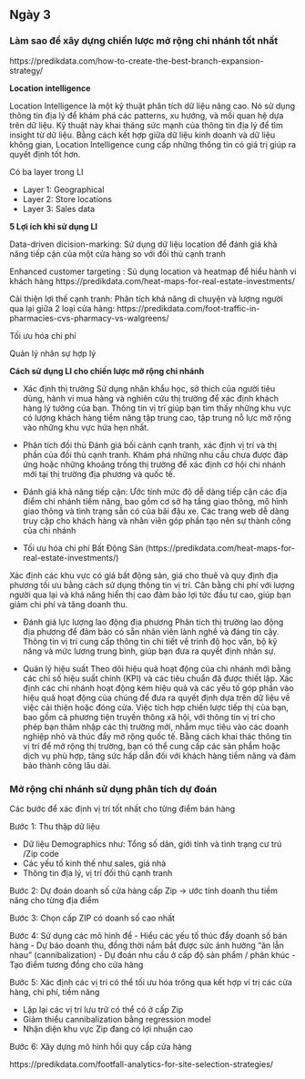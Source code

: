 ## Ngày 3 {-}

### Làm sao để xây dựng chiến lược mở rộng chi nhánh tốt nhất {-}

https://predikdata.com/how-to-create-the-best-branch-expansion-strategy/

**Location intelligence**

Location Intelligence là một kỹ thuật phân tích dữ liệu nâng cao. Nó sử dụng thông tin địa lý để khám phá các patterns, xu hướng, và mối quan hệ dựa trên dữ liệu. Kỹ thuật này khai tháng sức mạnh của thông tin địa lý để tìm insight từ dữ liệu. Bằng cách kết hợp giữa dữ liệu kinh doanh và dữ liệu không gian, Location Intelligence cung cấp những thông tin có giá trị giúp ra quyết định tốt hơn.

Có ba layer trong LI

- Layer 1: Geographical
- Layer 2: Store locations
- Layer 3: Sales data

**5 Lợi ích khi sử dụng LI**

Data-driven dicision-marking: Sử dụng dữ liệu location để đánh giá khả năng tiếp cận của một cửa hàng so với đối thủ cạnh tranh


Enhanced customer targeting : Sủ dụng location và heatmap để hiểu hành vi khách hàng https://predikdata.com/heat-maps-for-real-estate-investments/

Cải thiện lợi thế cạnh tranh:  Phân tích khả năng di chuyện và lượng người qua lại giữa 2 loại cửa hàng: https://predikdata.com/foot-traffic-in-pharmacies-cvs-pharmacy-vs-walgreens/

Tối ưu hóa chi phí

Quản lý nhân sự hợp lý


**Cách sử dụng LI cho chiến lược mở rộng chi nhánh**

- Xác định thị trường 
Sử dụng nhân khẩu học, sở thích của người tiêu dùng, hành vi mua hàng và nghiên cứu thị trường để xác định khách hàng lý tưởng của bạn. Thông tin vị trí giúp bạn tìm thấy những khu vực có lượng khách hàng tiềm năng tập trung cao, tập trung nỗ lực mở rộng vào những khu vực hứa hẹn nhất.

- Phân tích đối thủ
Đánh giá bối cảnh cạnh tranh, xác định vị trí và thị phần của đối thủ cạnh tranh. Khám phá những nhu cầu chưa được đáp ứng hoặc những khoảng trống thị trường để xác định cơ hội chi nhánh mới tại thị trường địa phương và quốc tế.

- Đánh giá khả năng tiếp cận:
Ước tính mức độ dễ dàng tiếp cận các địa điểm chi nhánh tiềm năng, bao gồm cơ sở hạ tầng giao thông, mô hình giao thông và tình trạng sẵn có của bãi đậu xe. Các trang web dễ dàng truy cập cho khách hàng và nhân viên góp phần tạo nên sự thành công của chi nhánh

- Tối ưu hóa chi phí Bất Động Sản (https://predikdata.com/heat-maps-for-real-estate-investments/)

Xác định các khu vực có giá bất động sản, giá cho thuê và quy định địa phương tối ưu bằng cách sử dụng thông tin vị trí. Cân bằng chi phí với lượng người qua lại và khả năng hiển thị cao đảm bảo lợi tức đầu tư cao, giúp bạn giảm chi phí và tăng doanh thu.

- Đánh giá lực lượng lao động địa phương
Phân tích thị trường lao động địa phương để đảm bảo có sẵn nhân viên lành nghề và đáng tin cậy. Thông tin vị trí cung cấp thông tin chi tiết về trình độ học vấn, bộ kỹ năng và mức lương trung bình, giúp bạn đưa ra quyết định nhân sự.

- Quản lý hiệu suất
Theo dõi hiệu quả hoạt động của chi nhánh mới bằng các chỉ số hiệu suất chính (KPI) và các tiêu chuẩn đã được thiết lập. Xác định các chi nhánh hoạt động kém hiệu quả và các yếu tố góp phần vào hiệu quả hoạt động của chúng để đưa ra quyết định dựa trên dữ liệu về việc cải thiện hoặc đóng cửa. Việc tích hợp chiến lược tiếp thị của bạn, bao gồm cả phương tiện truyền thông xã hội, với thông tin vị trí cho phép bạn thâm nhập các thị trường mới, nhắm mục tiêu vào các doanh nghiệp nhỏ và thúc đẩy mở rộng quốc tế. Bằng cách khai thác thông tin vị trí để mở rộng thị trường, bạn có thể cung cấp các sản phẩm hoặc dịch vụ phù hợp, tăng sức hấp dẫn đối với khách hàng tiềm năng và đảm bảo thành công lâu dài.


### Mở rộng chi nhánh sử dụng phân tích dự đoán {-}

Các bước để xác định vị trí tốt nhất cho từng điểm bán hàng

Bước 1: Thu thập dữ liệu

- Dữ liệu Demographics như: Tổng số dân, giới tính và tình trạng cư trú /Zip code
- Các yếu tố kinh thế như sales, giá nhà
- Thông tin địa lý, vị trí đối thủ cạnh tranh

Bước 2: Dự đoán doanh số cửa hàng cấp Zip -> ước tính doanh thu tiềm năng cho từng địa điểm

Bước 3: Chọn cấp ZIP có doanh số cao nhất

Bước 4: Sử dụng các mô hình để
- Hiểu các yếu tố thúc đẩy doanh số bán hàng
- Dự báo doanh thu, đồng thời nắm bắt được sức ảnh hưởng "ăn lẫn nhau" (cannibalization)
- Dự đoán nhu cầu ở cấp độ sản phẩm / phân khúc
- Tạo điểm tương đồng cho cửa hàng

Bước 5: Xác định các vị trí có thể tối ưu hóa trông qua kết hợp ví trị các cửa hàng, chi phí, tiềm năng

- Lặp lại các vị trí lưu trữ có thể có ở cấp Zip
- Giảm thiểu cannibalization bằng regression model
- Nhận diện khu vực Zip đang có lợi nhuận cao

Bước 6: Xây dựng mô hình hồi quy cấp cửa hàng

https://predikdata.com/footfall-analytics-for-site-selection-strategies/